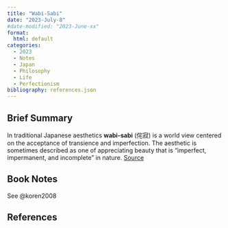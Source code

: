 ```yaml
---
title: "Wabi-Sabi"
date: "2023-July-8"
#date-modified: "2023-June-xx"
format: 
  html: default
categories:
  - 2023
  - Notes
  - Japan
  - Philosophy
  - Life
  - Perfectionism
bibliography: references.json
---
```


## Brief Summary

In traditional Japanese aesthetics **wabi-sabi** (侘寂) is a world view centered on the acceptance of transience and imperfection. The aesthetic is sometimes described as one of appreciating beauty that is "imperfect, impermanent, and incomplete" in nature. [Source](https://en.wikipedia.org/wiki/Wabi-sabi)

## Book Notes

See @koren2008

## References
